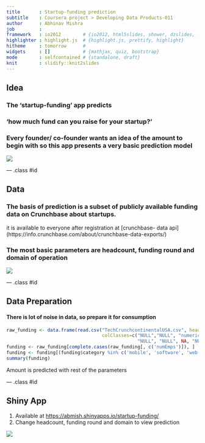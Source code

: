 ```yaml
---
title       : Startup-funding prediction
subtitle    : Coursera project > Developing Data Products-011
author      : Abhinav Mishra
job         : 
framework   : io2012        # {io2012, html5slides, shower, dzslides, ...}
highlighter : highlight.js  # {highlight.js, prettify, highlight}
hitheme     : tomorrow      # 
widgets     : []            # {mathjax, quiz, bootstrap}
mode        : selfcontained # {standalone, draft}
knit        : slidify::knit2slides
---
```


## Idea

###  The '__startup-funding__' app predicts     
### 'how much fund can you raise for your startup?'    
  
### Every founder/ co-founder wants an idea of the amount to begin with so this app presents a very basic prediction model   
![](assets/img/investors.jpg)

--- .class #id 

## Data 
### The basis of prediction is a subset of publicly available funding data on Crunchbase about startups.  
it is available to everyone after registration at [crunchbase- data api]
(https://info.crunchbase.com/about/crunchbase-data-exports/)  

###  The most basic parameters are headcount, funding round and domain of operation
![](assets/img/graph.jpg)  

--- .class #id  


## Data Preparation  
####  There is lot of noise in data, so prepare it for consumption   

```r
raw_funding <- data.frame(read.csv("TechCrunchcontinentalUSA.csv", header = T, 
                                   colClasses=c("NULL","NULL", "numeric", NA, "NULL", 
                                                "NULL", "NULL", NA, "NULL", NA)))  
funding <- raw_funding[complete.cases(raw_funding[, c('numEmps')]), ]  
funding <- funding[(funding$category %in% c('mobile', 'software', 'web')),]  
summary(funding)  
```   
Amount is predicted with rest of the parameters  

--- .class #id   


## Shiny App
1. Available at [https://abmish.shinyapps.io/startup-funding/](https://abmish.shinyapps.io/startup-funding/)  
2. Change headcount, funding round and domain to view prediction  

![](assets/img/sapp.jpg)  
